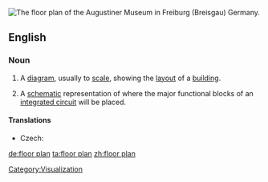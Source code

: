 [[Image:Floorplan Augustinermuseum freiburg.png|thumb|right|The floor plan of the Augustiner Museum in Freiburg (Breisgau) Germany.]]
{{wikipedia}}

==English==

===Noun===
{{en-noun|sg=[[floor]] [[plan]]}}

# {{architecture}} A [[diagram]], usually to [[scale]], showing the [[layout]] of a [[building]].
# {{electronics}} A [[schematic]] representation of where the major functional blocks of an [[integrated circuit]] will be placed.

====Translations====
{{trans-top|diagram}}
* Czech: {{t-|cs|půdorys|m}}
{{trans-mid}}
{{trans-bottom}}

[[Category:Visualization]]

[[de:floor plan]]
[[ta:floor plan]]
[[zh:floor plan]]